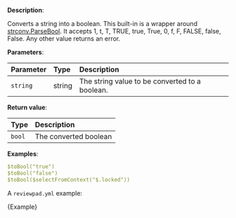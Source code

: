 
**Description**:

Converts a string into a boolean. This built-in is a wrapper around [strconv.ParseBool](https://pkg.go.dev/strconv#ParseBool).
It accepts 1, t, T, TRUE, true, True, 0, f, F, FALSE, false, False. Any other value returns an error.

**Parameters**:

| Parameter | Type   | Description                                    |
| :-------- | :----- | :--------------------------------------------- |
| `string`  | string | The string value to be converted to a boolean. |

**Return value**:

| Type   | Description           |
| :----- | :-------------------- |
| `bool` | The converted boolean |

**Examples**:

```yml
$toBool("true")
$toBool("false")
$toBool($selectFromContext("$.locked"))
```

A `reviewpad.yml` example:

<CodeBlock language="yml" title="reviewpad.yml">{Example}</CodeBlock>
